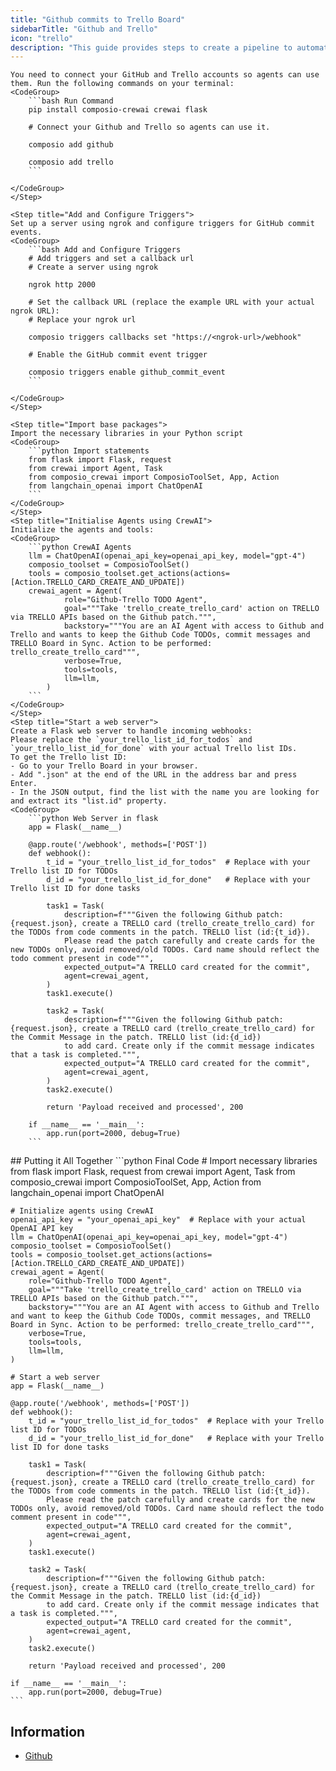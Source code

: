 ```yaml
---
title: "Github commits to Trello Board"
sidebarTitle: "Github and Trello"
icon: "trello"
description: "This guide provides steps to create a pipeline to automatically add or move tasks on your Trello board based on GitHub commits."
---
```


<Steps>
    <Step title="Install packages and Connect tools">

    You need to connect your GitHub and Trello accounts so agents can use them. Run the following commands on your terminal:
    <CodeGroup>
        ```bash Run Command
        pip install composio-crewai crewai flask

        # Connect your Github and Trello so agents can use it.

        composio add github

        composio add trello
        ```

    </CodeGroup>
    </Step>

    <Step title="Add and Configure Triggers">
    Set up a server using ngrok and configure triggers for GitHub commit events.
    <CodeGroup>
        ```bash Add and Configure Triggers
        # Add triggers and set a callback url
        # Create a server using ngrok

        ngrok http 2000

        # Set the callback URL (replace the example URL with your actual ngrok URL):
        # Replace your ngrok url

        composio triggers callbacks set "https://<ngrok-url>/webhook"

        # Enable the GitHub commit event trigger

        composio triggers enable github_commit_event
        ```

    </CodeGroup>
    </Step>

    <Step title="Import base packages">
    Import the necessary libraries in your Python script
    <CodeGroup>
        ```python Import statements
        from flask import Flask, request
        from crewai import Agent, Task
        from composio_crewai import ComposioToolSet, App, Action
        from langchain_openai import ChatOpenAI
        ```
    </CodeGroup>
    </Step>
    <Step title="Initialise Agents using CrewAI">
    Initialize the agents and tools:
    <CodeGroup>
        ```python CrewAI Agents
        llm = ChatOpenAI(openai_api_key=openai_api_key, model="gpt-4")
        composio_toolset = ComposioToolSet()
        tools = composio_toolset.get_actions(actions=[Action.TRELLO_CARD_CREATE_AND_UPDATE])
        crewai_agent = Agent(
                role="Github-Trello TODO Agent",
                goal="""Take 'trello_create_trello_card' action on TRELLO via TRELLO APIs based on the Github patch.""",
                backstory="""You are an AI Agent with access to Github and Trello and wants to keep the Github Code TODOs, commit messages and TRELLO Board in Sync. Action to be performed: trello_create_trello_card""",
                verbose=True,
                tools=tools,
                llm=llm,
            )
        ```
    </CodeGroup>
    </Step>
    <Step title="Start a web server">
    Create a Flask web server to handle incoming webhooks:
    Please replace the `your_trello_list_id_for_todos` and `your_trello_list_id_for_done` with your actual Trello list IDs.
    To get the Trello list ID:
    - Go to your Trello Board in your browser.
    - Add ".json" at the end of the URL in the address bar and press Enter.
    - In the JSON output, find the list with the name you are looking for and extract its "list.id" property.
    <CodeGroup>
        ```python Web Server in flask
        app = Flask(__name__)

        @app.route('/webhook', methods=['POST'])
        def webhook():
            t_id = "your_trello_list_id_for_todos"  # Replace with your Trello list ID for TODOs
            d_id = "your_trello_list_id_for_done"   # Replace with your Trello list ID for done tasks

            task1 = Task(
                description=f"""Given the following Github patch: {request.json}, create a TRELLO card (trello_create_trello_card) for the TODOs from code comments in the patch. TRELLO list (id:{t_id}).
                Please read the patch carefully and create cards for the new TODOs only, avoid removed/old TODOs. Card name should reflect the todo comment present in code""",
                expected_output="A TRELLO card created for the commit",
                agent=crewai_agent,
            )
            task1.execute()

            task2 = Task(
                description=f"""Given the following Github patch: {request.json}, create a TRELLO card (trello_create_trello_card) for the Commit Message in the patch. TRELLO list (id:{d_id})
                to add card. Create only if the commit message indicates that a task is completed.""",
                expected_output="A TRELLO card created for the commit",
                agent=crewai_agent,
            )
            task2.execute()

            return 'Payload received and processed', 200

        if __name__ == '__main__':
            app.run(port=2000, debug=True)
        ```

</CodeGroup>
</Step>

</Steps>
## Putting it All Together
<CodeGroup>
    ```python Final Code
    # Import necessary libraries
    from flask import Flask, request
    from crewai import Agent, Task
    from composio_crewai import ComposioToolSet, App, Action
    from langchain_openai import ChatOpenAI

    # Initialize agents using CrewAI
    openai_api_key = "your_openai_api_key"  # Replace with your actual OpenAI API key
    llm = ChatOpenAI(openai_api_key=openai_api_key, model="gpt-4")
    composio_toolset = ComposioToolSet()
    tools = composio_toolset.get_actions(actions=[Action.TRELLO_CARD_CREATE_AND_UPDATE])
    crewai_agent = Agent(
        role="Github-Trello TODO Agent",
        goal="""Take 'trello_create_trello_card' action on TRELLO via TRELLO APIs based on the Github patch.""",
        backstory="""You are an AI Agent with access to Github and Trello and want to keep the Github Code TODOs, commit messages, and TRELLO Board in Sync. Action to be performed: trello_create_trello_card""",
        verbose=True,
        tools=tools,
        llm=llm,
    )

    # Start a web server
    app = Flask(__name__)

    @app.route('/webhook', methods=['POST'])
    def webhook():
        t_id = "your_trello_list_id_for_todos"  # Replace with your Trello list ID for TODOs
        d_id = "your_trello_list_id_for_done"   # Replace with your Trello list ID for done tasks

        task1 = Task(
            description=f"""Given the following Github patch: {request.json}, create a TRELLO card (trello_create_trello_card) for the TODOs from code comments in the patch. TRELLO list (id:{t_id}).
            Please read the patch carefully and create cards for the new TODOs only, avoid removed/old TODOs. Card name should reflect the todo comment present in code""",
            expected_output="A TRELLO card created for the commit",
            agent=crewai_agent,
        )
        task1.execute()

        task2 = Task(
            description=f"""Given the following Github patch: {request.json}, create a TRELLO card (trello_create_trello_card) for the Commit Message in the patch. TRELLO list (id:{d_id})
            to add card. Create only if the commit message indicates that a task is completed.""",
            expected_output="A TRELLO card created for the commit",
            agent=crewai_agent,
        )
        task2.execute()

        return 'Payload received and processed', 200

    if __name__ == '__main__':
        app.run(port=2000, debug=True)
    ```

</CodeGroup>

## Information

- [Github](https://github.com/theyashwanthsai/ComposioCodeTrello)

